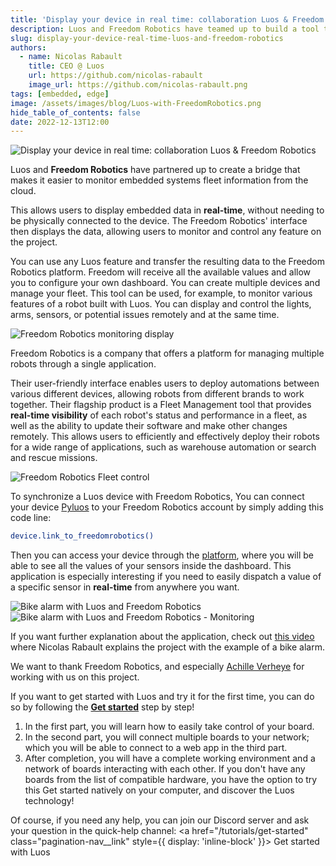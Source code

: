 ```yaml
---
title: 'Display your device in real time: collaboration Luos & Freedom Robotics'
description: Luos and Freedom Robotics have teamed up to build a tool that is able to easily connect a sensor to a project, allowing users to see the data being collected in real-time.
slug: display-your-device-real-time-luos-and-freedom-robotics
authors:
  - name: Nicolas Rabault
    title: CEO @ Luos
    url: https://github.com/nicolas-rabault
    image_url: https://github.com/nicolas-rabault.png
tags: [embedded, edge]
image: /assets/images/blog/Luos-with-FreedomRobotics.png
hide_table_of_contents: false
date: 2022-12-13T12:00
---
```



![Display your device in real time: collaboration Luos & Freedom Robotics](/assets/images/blog/Luos-with-FreedomRobotics.png)

Luos and **Freedom Robotics** have partnered up to create a bridge that makes it easier to monitor embedded systems fleet information from the cloud.

<!--truncate-->

This allows users to display embedded data in **real-time**, without needing to be physically connected to the device. The Freedom Robotics' interface then displays the data, allowing users to monitor and control any feature on the project.

You can use any Luos feature and transfer the resulting data to the Freedom Robotics platform. Freedom will receive all the available values and allow you to configure your own dashboard. You can create multiple devices and manage your fleet. This tool can be used, for example, to monitor various features of a robot built with Luos. You can display and control the lights, arms, sensors, or potential issues remotely and at the same time.

![Freedom Robotics monitoring display](/assets/images/blog/Freedom-Robotics-monitoring-display-luos.png)

Freedom Robotics is a company that offers a platform for managing multiple robots through a single application. 

Their user-friendly interface enables users to deploy automations between various different devices, allowing robots from different brands to work together. Their flagship product is a Fleet Management tool that provides **real-time visibility** of each robot's status and performance in a fleet, as well as the ability to update their software and make other changes remotely. This allows users to efficiently and effectively deploy their robots for a wide range of applications, such as warehouse automation or search and rescue missions.

![Freedom Robotics Fleet control](/assets/images/blog/Freedom-Robotics-Fleet-control-luos.png)

To synchronize a Luos device with Freedom Robotics, You can connect your device [Pyluos](/docs/integrations/pyluos) to your Freedom Robotics account by simply adding this code line:
```bash
device.link_to_freedomrobotics()
```

Then you can access your device through the <a href="https://www.freedomrobotics.com/" rel="external nofollow">platform</a>, where you will be able to see all the values of your sensors inside the dashboard. This application is especially interesting if you need to easily dispatch a value of a specific sensor in **real-time** from anywhere you want.

![Bike alarm with Luos and Freedom Robotics](/assets/images/blog/Bike-alarm-luos-freedom-robotics.png)
![Bike alarm with Luos and Freedom Robotics - Monitoring](/assets/images/blog/Bike-alarm-luos-freedom-robotics-monitoring.png)

If you want further explanation about the application, check out <a href="https://www.linkedin.com/posts/nicolas-rabault-_developers-sensor-embedded-activity-6983806057433198592-s0dc/?utm_source=share&utm_medium=member_desktop" rel="external nofollow">this video</a> where Nicolas Rabault explains the project with the example of a bike alarm.

We want to thank Freedom Robotics, and especially <a href="https://www.linkedin.com/in/ACoAABb6z4MBpcrsm_18v8-VlViMc_soR-uA9A4" rel="external nofollow">Achille Verheye</a> for working with us on this project. 

If you want to get started with Luos and try it for the first time, you can do so by following the **[Get started](/tutorials/get-started)** step by step! 

1. In the first part, you will learn how to easily take control of your board. 
2. In the second part, you will connect multiple boards to your network; which you will be able to connect to a web app in the third part. 
3. After completion, you will have a complete working environment and a network of boards interacting with each other. If you don't have any boards from the list of compatible hardware, you have the option to try this Get started natively on your computer, and discover the Luos technology!

Of course, if you need any help, you can join our Discord server and ask your question in the quick-help channel:
<a href="/tutorials/get-started" class="pagination-nav__link" style={{ display: 'inline-block' }}>
  Get started with Luos
</a>
